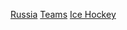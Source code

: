 {{Commons cat|Ice hockey teams in Russia}}

[[Category:歐洲各國冰球隊|Russia]]
[[Category:俄羅斯冰球|Teams]]
[[Category:俄羅斯體育隊|Ice Hockey]]
